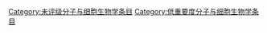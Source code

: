{{empty category}}


[[Category:未评级分子与细胞生物学条目|Category:未评级分子与细胞生物学条目]]
[[Category:低重要度分子与细胞生物学条目|Category:低重要度分子与细胞生物学条目]]
